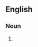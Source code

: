 {{also|bird watchers}}

==English==

===Noun===
{{head|en|noun form}}

# {{plural of|birdwatcher|lang=en}}